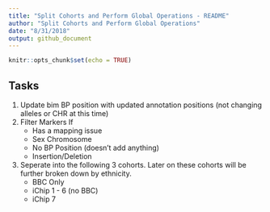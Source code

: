 ```yaml
---
title: "Split Cohorts and Perform Global Operations - README"
author: "Split Cohorts and Perform Global Operations"
date: "8/31/2018"
output: github_document
---
```


```r
knitr::opts_chunk$set(echo = TRUE)
```

## Tasks
1. Update bim BP position with updated annotation positions (not changing alleles or CHR at this time)
2. Filter Markers If
    + Has a mapping issue
    + Sex Chromosome
    + No BP Position (doesn't add anything)
    + Insertion/Deletion
3. Seperate into the following 3 cohorts. Later on these cohorts will be further broken down by ethnicity.
    + BBC Only
    + iChip 1 - 6 (no BBC)
    + iChip 7
 
